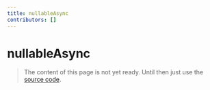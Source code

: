 ```yaml
---
title: nullableAsync
contributors: []
---
```


# nullableAsync

> The content of this page is not yet ready. Until then just use the [source code](https://github.com/fabian-hiller/valibot/blob/main/library/src/schemas/nullable/nullableAsync.ts).
